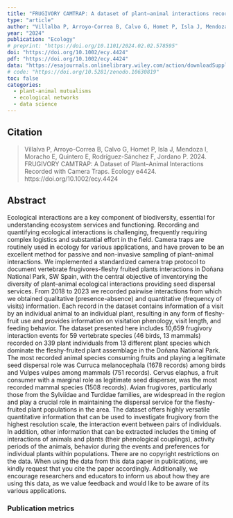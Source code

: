 ```yaml
---
title: "FRUGIVORY CAMTRAP: A dataset of plant–animal interactions recorded with camera traps"
type: "article"
author: "Villalba P, Arroyo-Correa B, Calvo G, Homet P, Isla J, Mendoza I, Moracho E, Quintero E, Rodriguez-Sanchez F, Jordano P"
year: "2024"
publication: "Ecology"
# preprint: "https://doi.org/10.1101/2024.02.02.578595"
doi: "https://doi.org/10.1002/ecy.4424"
pdf: "https://doi.org/10.1002/ecy.4424"
data: "https://esajournals.onlinelibrary.wiley.com/action/downloadSupplement?doi=10.1002%2Fecy.4424&file=ecy4424-sup-0001-DataS1.zip"
# code: "https://doi.org/10.5281/zenodo.10630819"
toc: false
categories:
  - plant-animal mutualisms
  - ecological networks
  - data science
---
```


## Citation 

>  Villalva P, Arroyo-Correa B, Calvo G, Homet P, Isla J, Mendoza I, Moracho E, Quintero E, Rodríguez-Sánchez F, Jordano P. 2024. FRUGIVORY CAMTRAP: A Dataset of Plant–Animal Interactions Recorded with Camera Traps. Ecology e4424. https://doi.org/10.1002/ecy.4424


## Abstract

Ecological interactions are a key component of biodiversity, essential for understanding ecosystem services and functioning. Recording and quantifying ecological interactions is challenging, frequently requiring complex logistics and substantial effort in the field. Camera traps are routinely used in ecology for various applications, and have proven to be an excellent method for passive and non-invasive sampling of plant–animal interactions. We implemented a standardized camera trap protocol to document vertebrate frugivores-fleshy fruited plants interactions in Doñana National Park, SW Spain, with the central objective of inventorying the diversity of plant–animal ecological interactions providing seed dispersal services. From 2018 to 2023 we recorded pairwise interactions from which we obtained qualitative (presence-absence) and quantitative (frequency of visits) information. Each record in the dataset contains information of a visit by an individual animal to an individual plant, resulting in any form of fleshy-fruit use and provides information on visitation phenology, visit length, and feeding behavior. The dataset presented here includes 10,659 frugivory interaction events for 59 vertebrate species (46 birds, 13 mammals) recorded on 339 plant individuals from 13 different plant species which dominate the fleshy-fruited plant assemblage in the Doñana National Park. The most recorded animal species consuming fruits and playing a legitimate seed dispersal role was Curruca melanocephala (1678 records) among birds and Vulpes vulpes among mammals (751 records). Cervus elaphus, a fruit consumer with a marginal role as legitimate seed disperser, was the most recorded mammal species (1508 records). Avian frugivores, particularly those from the Sylviidae and Turdidae families, are widespread in the region and play a crucial role in maintaining the dispersal service for the fleshy-fruited plant populations in the area. The dataset offers highly versatile quantitative information that can be used to investigate frugivory from the highest resolution scale, the interaction event between pairs of individuals. In addition, other information that can be extracted includes the timing of interactions of animals and plants (their phenological couplings), activity periods of the animals, behavior during the events and preferences for individual plants within populations. There are no copyright restrictions on the data. When using the data from this data paper in publications, we kindly request that you cite the paper accordingly. Additionally, we encourage researchers and educators to inform us about how they are using this data, as we value feedback and would like to be aware of its various applications.


### Publication metrics

<br>

<span class="__dimensions_badge_embed__" data-doi="10.1002/ecy.4424" data-hide-zero-citations="true" data-legend="always"></span><script async src="https://badge.dimensions.ai/badge.js" charset="utf-8"></script>

<script type='text/javascript' src='https://d1bxh8uas1mnw7.cloudfront.net/assets/embed.js'></script>
<div data-badge-details="right" data-badge-type="medium-donut" data-doi="10.1002/ecy.4424" data-hide-no-mentions="true" class="altmetric-embed"></div>

<div class="scite-badge" data-doi="10.1002/ecy.4424" data-layout="horizontal" data-show-zero="false" data-show-labels="true"></div><link rel="stylesheet" type="text/css" href="https://cdn.scite.ai/badge/scite-badge-latest.min.css"><script async type="application/javascript" src="https://cdn.scite.ai/badge/scite-badge-latest.min.js"></script>

